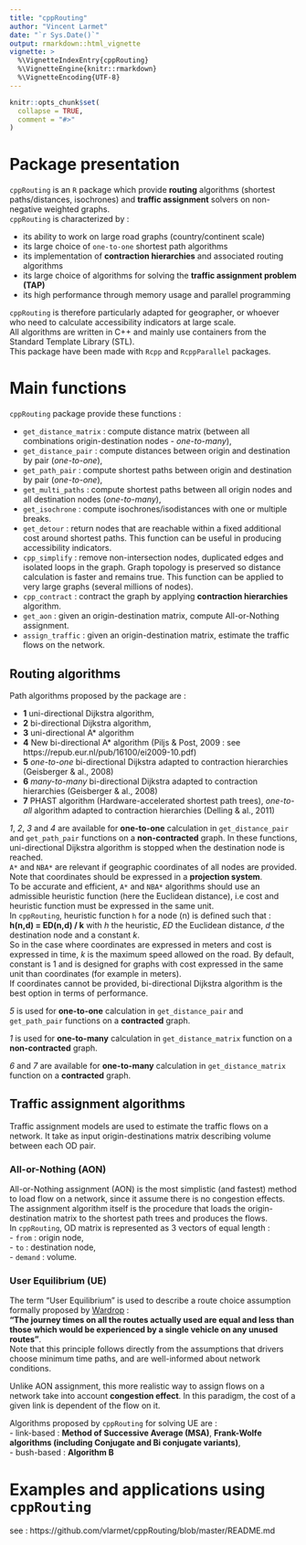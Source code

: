 ---
title: "cppRouting"
author: "Vincent Larmet"
date: "`r Sys.Date()`"
output: rmarkdown::html_vignette
vignette: >
  %\VignetteIndexEntry{cppRouting}
  %\VignetteEngine{knitr::rmarkdown}
  %\VignetteEncoding{UTF-8}
---

```{r setup, include=FALSE}
knitr::opts_chunk$set(
  collapse = TRUE,
  comment = "#>"
)
```

# Package presentation

`cppRouting` is an `R` package which provide **routing** algorithms (shortest paths/distances, isochrones) and **traffic assignment** solvers on non-negative weighted graphs.  
`cppRouting` is characterized by :  

- its ability to work on large road graphs (country/continent scale)
- its large choice of `one-to-one` shortest path algorithms
- its implementation of **contraction hierarchies** and associated routing algorithms
- its large choice of algorithms for solving the **traffic assignment problem (TAP)**
- its high performance through memory usage and parallel programming

`cppRouting` is therefore particularly adapted for geographer, or whoever who need to calculate accessibility indicators at large scale.  
All algorithms are written in C++ and mainly use containers from the Standard Template Library (STL).  
This package have been made with `Rcpp` and `RcppParallel` packages.  


# Main functions
  
`cppRouting` package provide these functions :  
  
- `get_distance_matrix` : compute distance matrix (between all combinations origin-destination nodes - *one-to-many*),  
- `get_distance_pair` : compute distances between origin and destination by pair (*one-to-one*),  
- `get_path_pair` : compute shortest paths between origin and destination by pair (*one-to-one*),  
- `get_multi_paths` : compute shortest paths between all origin nodes and all destination nodes (*one-to-many*),  
- `get_isochrone` : compute isochrones/isodistances with one or multiple breaks.  
- `get_detour` : return nodes that are reachable within a fixed additional cost around shortest paths. This function can be useful in producing accessibility indicators.  
- `cpp_simplify` : remove non-intersection nodes, duplicated edges and isolated loops in the graph. Graph topology is preserved so distance calculation is faster and remains true. This function can be applied to very large graphs (several millions of nodes).  
- `cpp_contract` : contract the graph by applying **contraction hierarchies** algorithm.  
- `get_aon` : given an origin-destination matrix, compute All-or-Nothing assignment.  
- `assign_traffic` : given an origin-destination matrix, estimate the traffic flows on the network. 

  
## Routing algorithms                    
Path algorithms proposed by the package are :  

  - **1** uni-directional Dijkstra algorithm,
  - **2** bi-directional Dijkstra algorithm,
  - **3** uni-directional A* algorithm  
  - **4** New bi-directional A* algorithm (Piljs & Post, 2009 : see https://repub.eur.nl/pub/16100/ei2009-10.pdf)
  - **5** *one-to-one* bi-directional Dijkstra adapted to contraction hierarchies (Geisberger & al., 2008) 
  - **6** *many-to-many* bi-directional Dijkstra adapted to contraction hierarchies (Geisberger & al., 2008) 
  - **7** PHAST algorithm (Hardware-accelerated shortest path trees), *one-to-all* algorithm adapted to contraction hierarchies (Delling & al., 2011)


*1*, *2*, *3* and *4* are available for **one-to-one** calculation in `get_distance_pair` and `get_path_pair` functions on a **non-contracted** graph.
In these functions, uni-directional Dijkstra algorithm is stopped when the destination node is reached.  
`A*` and `NBA*` are relevant if geographic coordinates of all nodes are provided. Note that coordinates should be expressed in a **projection system**.  
To be accurate and efficient, `A*` and `NBA*` algorithms should use an admissible heuristic function (here the Euclidean distance), i.e cost and heuristic function must be expressed in the same unit.  
In `cppRouting`, heuristic function `h` for a node (n) is defined such that :   
**h(n,d) = ED(n,d) / k**
with *h* the heuristic, *ED* the Euclidean distance, *d* the destination node and a constant *k*.  
So in the case where coordinates are expressed in meters and cost is expressed in time, *k* is the maximum speed allowed on the road. By default, constant is 1 and is designed for graphs with cost expressed in the same unit than coordinates (for example in meters).  
If coordinates cannot be provided, bi-directional Dijkstra algorithm is the best option in terms of performance.  

*5* is used for **one-to-one** calculation in `get_distance_pair` and `get_path_pair` functions on a **contracted** graph.  

*1* is used for **one-to-many** calculation in `get_distance_matrix` function on a **non-contracted** graph.  

*6* and *7* are available for **one-to-many** calculation in `get_distance_matrix` function on a **contracted** graph.  

## Traffic assignment algorithms

Traffic assignment models are used to estimate the traffic flows on a network. It take as input origin-destinations matrix describing volume between each OD pair.  

### All-or-Nothing (AON)

All-or-Nothing assignment (AON) is the most simplistic (and fastest) method to load flow on a network, since it assume there is no congestion effects. The assignment algorithm itself is the procedure that loads the origin-destination matrix to the shortest path trees and produces the flows.  
In `cppRouting`, OD matrix is represented as 3 vectors of equal length :  
- `from` : origin node,  
- `to` : destination node,  
- `demand` : volume.  

### User Equilibrium (UE)

The term "User Equilibrium" is used to describe a route choice assumption formally proposed by [Wardrop](doi:10.1680/ipeds.1952.11362) :  
**“The journey times on all the routes actually used are equal and less than those which would be experienced by a single vehicle on any unused routes”**.  
Note that this principle follows directly from the assumptions that drivers choose minimum time paths, and are well-informed about network conditions.  

Unlike AON assignment, this more realistic way to assign flows on a network take into account **congestion effect**. In this paradigm, the cost of a given link is dependent of the flow on it. 

Algorithms proposed by `cppRouting` for solving UE are :  
- link-based : **Method of Successive Average (MSA)**, **Frank-Wolfe algorithms (including Conjugate and Bi conjugate variants)**,  
- bush-based : **Algorithm B**  

# Examples and applications using `cppRouting`  

see : https://github.com/vlarmet/cppRouting/blob/master/README.md

